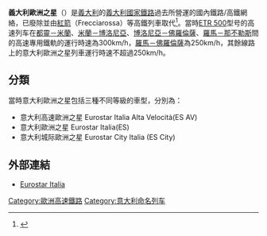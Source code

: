 '''義大利歐洲之星'''（{{lang-it|'''Eurostar Italia'''}}）是[[義大利|義大利]]的[[義大利國家鐵路|義大利國家鐵路]]過去所營運的國內鐵路/高鐵網絡，已廢除並由[[紅箭特快列車|紅箭]]（Frecciarossa）等高鐵列車取代<ref>{{cite web |title=歐洲火車介紹 |url=https://www.gobytrain.com.tw/webc/html/train/03-3.aspx?num=56 |website=飛達旅遊 (台灣Eurail Pass總代理) |accessdate=2019-07-21 |archive-date=2019-03-11 |archive-url=https://web.archive.org/web/20190311082558/http://www.gobytrain.com.tw/webc/html/train/03-3.aspx?num=56 |dead-url=no }}</ref>。當時[[ETR_500|ETR 500]]型号的高速列车在[[都靈－米蘭高速鐵路|都靈－米蘭]]、[[米蘭－博洛尼亞高速鐵路|米蘭－博洛尼亞]]、[[博洛尼亞－佛羅倫薩高速鐵路|博洛尼亞－佛羅倫薩]]、[[羅馬－那不勒斯高速鐵路|羅馬－那不勒斯]]間的高速專用鐵軌的運行時速為300km/h，[[羅馬－佛羅倫薩高速鐵路|羅馬－佛羅倫薩]]為250km/h，其餘線路上的意大利歐洲之星列車運行時速不超過250km/h。

==分類==
當時意大利歐洲之星包括三種不同等級的車型，分別為：
*意大利高速歐洲之星 Eurostar Italia Alta Velocità(ES AV)
*意大利歐洲之星 Eurostar Italia(ES)
*意大利城际歐洲之星 Eurostar City Italia (ES City)

==外部連結==
* [https://web.archive.org/web/20081219025108/http://www.trenitalia.com/cms/v/index.jsp?vgnextoid=078bd3e66919a110VgnVCM1000003f16f90aRCRD Eurostar Italia ]
{{高速鐵路}}

[[Category:歐洲高速鐵路|Category:歐洲高速鐵路]]
[[Category:意大利命名列车|Category:意大利命名列车]]